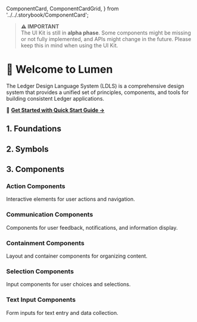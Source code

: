   ComponentCard,
  ComponentCardGrid,
} from '../../.storybook/ComponentCard';

<Meta title="Getting Started/Introduction" />

> **⚠️ IMPORTANT**  
> The UI Kit is still in **alpha phase**. Some components might be missing or not fully implemented, and APIs might change in the future. Please keep this in mind when using the UI Kit.

# 👋 Welcome to Lumen

The Ledger Design Language System (LDLS) is a comprehensive design system that provides a unified set of principles, components, and tools for building consistent Ledger applications.

🚀 **[Get Started with Quick Start Guide →](?path=/docs/getting-started-quickstart--docs)**

## 1. Foundations

<ComponentCardGrid>
  <ComponentCard
    title="Colors"
    description="Semantic color system with background, text, border, and status colors for consistent theming."
    href="?path=/docs/foundations-colors--docs"
    emoji="🎨"
  />

<ComponentCard
  title="Typography"
  description="Text styles, scales, and typography tokens for consistent content hierarchy."
  href="?path=/story/foundations-styles-typography--typography"
  emoji="📝"
/>

<ComponentCard
  title="Spacing"
  description="Spacing tokens and layout system for consistent spacing and positioning."
  href="?path=/docs/foundations-spacing--docs"
  emoji="📐"
/>

<ComponentCard
  title="Height"
  description="Height tokens for consistent height and spacing."
  href="?path=/docs/foundations-height--docs"
  emoji="📏"
/>
<ComponentCard
  title="Width"
  description="Width tokens for consistent width and spacing."
  href="?path=/docs/foundations-width--docs"
  emoji="📏"
/>
<ComponentCard
  title="Border Radius"
  description="Border radius tokens for consistent border radius and spacing."
  href="?path=/docs/foundations-border-radius--docs"
  emoji="🔘"
/>

</ComponentCardGrid>

## 2. Symbols

<ComponentCardGrid>
  <ComponentCard
    title="Interface Icons"
    description="Comprehensive icon library with 200+ icons in multiple sizes sourced from Figma."
    href="?path=/docs/symbols-interface-icons--docs"
    emoji="🔣"
  />
</ComponentCardGrid>

## 3. Components

### Action Components

Interactive elements for user actions and navigation.

<ComponentCardGrid>
  <ComponentCard
    title="Button"
    description="Interactive button for actions, navigation, and form submissions. Multiple variants and sizes available."
    href="?path=/docs/action-button--docs"
    emoji="🔘"
  />

<ComponentCard
  title="CardButton"
  description="Card-style button component for displaying actionable cards with content and interactions."
  href="?path=/docs/action-cardbutton--docs"
  emoji="🃏"
/>

<ComponentCard
  title="IconButton"
  description="Compact button with icon for space-efficient actions and toolbar interactions."
  href="?path=/docs/action-iconbutton--docs"
  emoji="🎯"
/>

  <ComponentCard
    title="Link"
    description="Navigation links for routing and external references with proper accessibility."
    href="?path=/docs/action-link--docs"
    emoji="🔗"
  />
</ComponentCardGrid>

### Communication Components

Components for user feedback, notifications, and information display.

<ComponentCardGrid>
  <ComponentCard
    title="Banner"
    description="Prominent messages and announcements for important information and status updates."
    href="?path=/docs/communication-banner--docs"
    emoji="📢"
  />

<ComponentCard
  title="Tag"
  description="Labels and categorization elements for content organization and metadata display."
  href="?path=/docs/communication-tag--docs"
  emoji="🏷️"
/>

  <ComponentCard
    title="Tooltip"
    description="Contextual help and additional information displayed on hover or focus."
    href="?path=/docs/communication-tooltip--docs"
    emoji="💬"
  />
</ComponentCardGrid>

### Containment Components

Layout and container components for organizing content.

<ComponentCardGrid>
  <ComponentCard
    title="Dialog"
    description="Modal dialogs for focused interactions and important user decisions."
    href="?path=/docs/containment-dialog--docs"
    emoji="🗨️"
  />

<ComponentCard
  title="SheetBar"
  description="Sheet bar component for displaying the header of sheets (Dialogs, bottom sheets etc.)."
  href="?path=/docs/containment-sheetbar--docs"
  emoji="📄"
/>

<ComponentCard
  title="ListItem"
  description="Flexible list items for displaying content in organized lists and menus."
  href="?path=/docs/containment-listitem--docs"
  emoji="📋"
/>

  <ComponentCard
    title="VerticalListItem"
    description="Vertical list items for stacked content display and navigation menus."
    href="?path=/docs/containment-verticallistitem--docs"
    emoji="📑"
  />
</ComponentCardGrid>

### Selection Components

Input components for user choices and selections.

<ComponentCardGrid>
  <ComponentCard
    title="Checkbox"
    description="Multi-select input for boolean choices and option selections."
    href="?path=/docs/selection-checkbox--docs"
    emoji="☑️"
  />

  <ComponentCard
    title="Switch"
    description="Toggle control for binary settings and feature activation."
    href="?path=/docs/selection-switch--docs"
    emoji="🔄"
  />
</ComponentCardGrid>

### Text Input Components

Form inputs for text entry and data collection.

<ComponentCardGrid>
  <ComponentCard
    title="Input"
    description="Standard text input field for user data entry and form completion."
    href="?path=/docs/text-input--docs/"
    emoji="✏️"
  />

<ComponentCard
  title="Search"
  description="Specialized input field for search functionality with search-specific features."
  href="?path=/docs/text-input-search--docs"
  emoji="🔍"
/>

<ComponentCard
  title="AmountInput"
  description="Specialized input for monetary amounts and numeric values with formatting."
  href="?path=/docs/text-input-amountinput--docs"
  emoji="💰"
/>

  <ComponentCard
    title="AddressFieldInput"
    description="Specialized input field for address entry with QR code scanner action."
    href="?path=/docs/text-input-addressfieldinput--docs"
    emoji="🏠"
  />
</ComponentCardGrid>

